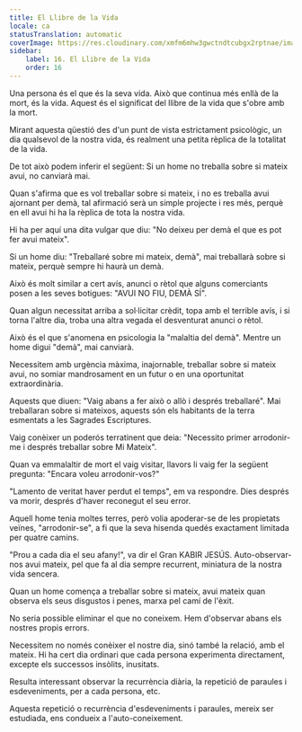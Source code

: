 ```yaml
---
title: El Llibre de la Vida
locale: ca
statusTranslation: automatic
coverImage: https://res.cloudinary.com/xmfm6mhw3gwctndtcubgx2rptnae/image/upload/v1740468922/small_cover_tratado_de_psicologia_revolucionaria_a4c0dca4e0.webp
sidebar:
    label: 16. El Llibre de la Vida
    order: 16
---
```

Una persona és el que és la seva vida. Això que continua més enllà de la mort, és la vida. Aquest és el significat del llibre de la vida que s'obre amb la mort.

Mirant aquesta qüestió des d'un punt de vista estrictament psicològic, un dia qualsevol de la nostra vida, és realment una petita rèplica de la totalitat de la vida.

De tot això podem inferir el següent: Si un home no treballa sobre si mateix avui, no canviarà mai.

Quan s'afirma que es vol treballar sobre si mateix, i no es treballa avui ajornant per demà, tal afirmació serà un simple projecte i res més, perquè en ell avui hi ha la rèplica de tota la nostra vida.

Hi ha per aquí una dita vulgar que diu: "No deixeu per demà el que es pot fer avui mateix".

Si un home diu: "Treballaré sobre mi mateix, demà", mai treballarà sobre si mateix, perquè sempre hi haurà un demà.

Això és molt similar a cert avís, anunci o rètol que alguns comerciants posen a les seves botigues: "AVUI NO FIU, DEMÀ SÍ".

Quan algun necessitat arriba a sol·licitar crèdit, topa amb el terrible avís, i si torna l'altre dia, troba una altra vegada el desventurat anunci o rètol.

Això és el que s'anomena en psicologia la "malaltia del demà". Mentre un home digui "demà", mai canviarà.

Necessitem amb urgència màxima, inajornable, treballar sobre si mateix avui, no somiar mandrosament en un futur o en una oportunitat extraordinària.

Aquests que diuen: "Vaig abans a fer això o allò i després treballaré". Mai treballaran sobre si mateixos, aquests són els habitants de la terra esmentats a les Sagrades Escriptures.

Vaig conèixer un poderós terratinent que deia: "Necessito primer arrodonir-me i després treballar sobre Mi Mateix".

Quan va emmalaltir de mort el vaig visitar, llavors li vaig fer la següent pregunta: "Encara voleu arrodonir-vos?"

"Lamento de veritat haver perdut el temps", em va respondre. Dies després va morir, després d'haver reconegut el seu error.

Aquell home tenia moltes terres, però volia apoderar-se de les propietats veïnes, "arrodonir-se", a fi que la seva hisenda quedés exactament limitada per quatre camins.

"Prou a cada dia el seu afany!", va dir el Gran KABIR JESÚS. Auto-observar-nos avui mateix, pel que fa al dia sempre recurrent, miniatura de la nostra vida sencera.

Quan un home comença a treballar sobre si mateix, avui mateix quan observa els seus disgustos i penes, marxa pel camí de l'èxit.

No seria possible eliminar el que no coneixem. Hem d'observar abans els nostres propis errors.

Necessitem no només conèixer el nostre dia, sinó també la relació, amb el mateix. Hi ha cert dia ordinari que cada persona experimenta directament, excepte els successos insòlits, inusitats.

Resulta interessant observar la recurrència diària, la repetició de paraules i esdeveniments, per a cada persona, etc.

Aquesta repetició o recurrència d'esdeveniments i paraules, mereix ser estudiada, ens condueix a l'auto-coneixement.

